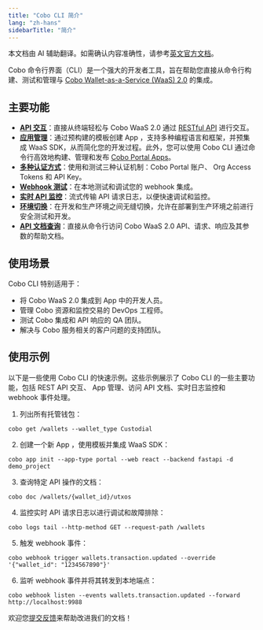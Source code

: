 ```yaml
---
title: "Cobo CLI 简介"
lang: "zh-hans"
sidebarTitle: "简介"
---
```

<Note>本文档由 AI 辅助翻译。如需确认内容准确性，请参考[英文官方文档](https://www.cobo.com/developers/v2/guides/overview/introduction)。</Note>

Cobo 命令行界面（CLI）是一个强大的开发者工具，旨在帮助您直接从命令行构建、测试和管理与 [Cobo Wallet-as-a-Service (WaaS) 2.0](/v2_cn/guides/overview/introduction) 的集成。

## 主要功能

- **[API 交互](/v2_cn/developer-tools/cobo-cli/get-requests)**：直接从终端轻松与 Cobo WaaS 2.0 通过 [RESTful API](/v2/api-references/playground) 进行交互。
- **[应用管理](/v2_cn/developer-tools/cobo-cli/app-init)**：通过预构建的模板创建 App ，支持多种编程语言和框架，并预集成 WaaS SDK，从而简化您的开发过程。此外，您可以使用 Cobo CLI 通过命令行高效地构建、管理和发布 [Cobo Portal Apps](/v2_cn/apps/introduction)。
- **[多种认证方式](/v2_cn/developer-tools/cobo-cli/login-and-authentication)**：使用和测试三种认证机制：Cobo Portal 账户、 Org Access Tokens 和 API Key。
- **[Webhook 测试](/v2_cn/developer-tools/cobo-cli/trigger-events)**：在本地测试和调试您的 webhook 集成。
- **[实时 API 监控](/v2_cn/developer-tools/cobo-cli/real-time-logs)**：流式传输 API 请求日志，以便快速调试和监控。
- **[环境切换](/v2_cn/developer-tools/cobo-cli/global-options#environment-selection-e-env)**：在开发和生产环境之间无缝切换，允许在部署到生产环境之前进行安全测试和开发。
- **[API 文档查询](/v2_cn/developer-tools/cobo-cli/api-documentation)**：直接从命令行访问 Cobo WaaS 2.0 API、请求、响应及其参数的帮助文档。

## 使用场景

Cobo CLI 特别适用于：

- 将 Cobo WaaS 2.0 集成到 App 中的开发人员。
- 管理 Cobo 资源和监控交易的 DevOps 工程师。
- 测试 Cobo 集成和 API 响应的 QA 团队。
- 解决与 Cobo 服务相关的客户问题的支持团队。

## 使用示例

以下是一些使用 Cobo CLI 的快速示例。这些示例展示了 Cobo CLI 的一些主要功能，包括 REST API 交互、 App 管理、访问 API 文档、实时日志监控和 webhook 事件处理。

1. 列出所有托管钱包：

```shell
cobo get /wallets --wallet_type Custodial 
```

2. 创建一个新 App ，使用模板并集成 WaaS SDK：

```shell
cobo app init --app-type portal --web react --backend fastapi -d demo_project
```

3. 查询特定 API 操作的文档：

```shell
cobo doc /wallets/{wallet_id}/utxos
```

4. 监控实时 API 请求日志以进行调试和故障排除：

```shell
cobo logs tail --http-method GET --request-path /wallets
```

5. 触发 webhook 事件：

```shell
cobo webhook trigger wallets.transaction.updated --override '{"wallet_id": "1234567890"}'
```

6. 监听 webhook 事件并将其转发到本地端点：

```shell
cobo webhook listen --events wallets.transaction.updated --forward http://localhost:9988
```

<Tip>欢迎您[提交反馈](https://forms.zohopublic.com/cobo/form/DocumentFeedbackForm/formperma/QvLOhxJv1_JMsJ-1dleZ8Itb_7rzN-LtgvsDdxosoVI)来帮助改进我们的文档！</Tip>